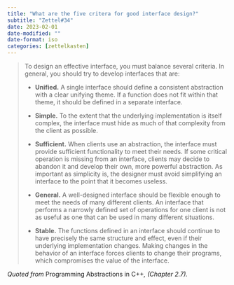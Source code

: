 ```yaml
---
title: "What are the five critera for good interface design?"
subtitle: "Zettel#34"
date: 2023-02-01
date-modified: ""
date-format: iso
categories: [zettelkasten]
---
```

> To design an effective interface, you must balance several criteria. In general, you
> should try to develop interfaces that are:
> 
> * **Unified.** A single interface should define a consistent abstraction with a clear unifying
> theme. If a function does not fit within that theme, it should be defined in a separate
> interface.
> 
> * **Simple.** To the extent that the underlying implementation is itself complex, the
> interface must hide as much of that complexity from the client as possible.
> 
> * **Sufficient.** When clients use an abstraction, the interface must provide sufficient
> functionality to meet their needs. If some critical operation is missing from an
> interface, clients may decide to abandon it and develop their own, more powerful
> abstraction. As important as simplicity is, the designer must avoid simplifying an
> interface to the point that it becomes useless.
> 
> * **General.** A well-designed interface should be flexible enough to meet the needs of
> many different clients. An interface that performs a narrowly defined set of operations
> for one client is not as useful as one that can be used in many different situations.
> 
> * **Stable.** The functions defined in an interface should continue to have precisely the
> same structure and effect, even if their underlying implementation changes. Making
> changes in the behavior of an interface forces clients to change their programs, which
> compromises the value of the interface.

*Quoted from* Programming Abstractions in C++*, (Chapter 2.7).*
